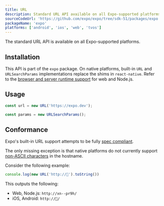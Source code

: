 ```yaml
---
title: URL
description: Standard URL API available on all Expo-supported platforms.
sourceCodeUrl: 'https://github.com/expo/expo/tree/sdk-51/packages/expo'
packageName: 'expo'
platforms: ['android', 'ios', 'web', 'tvos']
---
```


The standard URL API is available on all Expo-supported platforms.

## Installation

This API is part of the `expo` package. On native platforms, built-in `URL` and `URLSearchParams` implementations replace the shims in `react-native`. Refer to the [browser and server runtime support](https://caniuse.com/url) for web and Node.js.

## Usage

```js
const url = new URL('https://expo.dev');

const params = new URLSearchParams();
```

## Conformance

Expo's built-in URL support attempts to be fully [spec compliant](https://developer.mozilla.org/en-US/docs/Web/API/URL).

The only missing exception is that native platforms do not currently support [non-ASCII characters](https://unicode.org/reports/tr46/) in the hostname.

Consider the following example:

```js
console.log(new URL('http://🥓').toString())
```

This outputs the following:
- Web, Node.js: `http://xn--pr9h/`
- iOS, Android: `http://🥓/`


